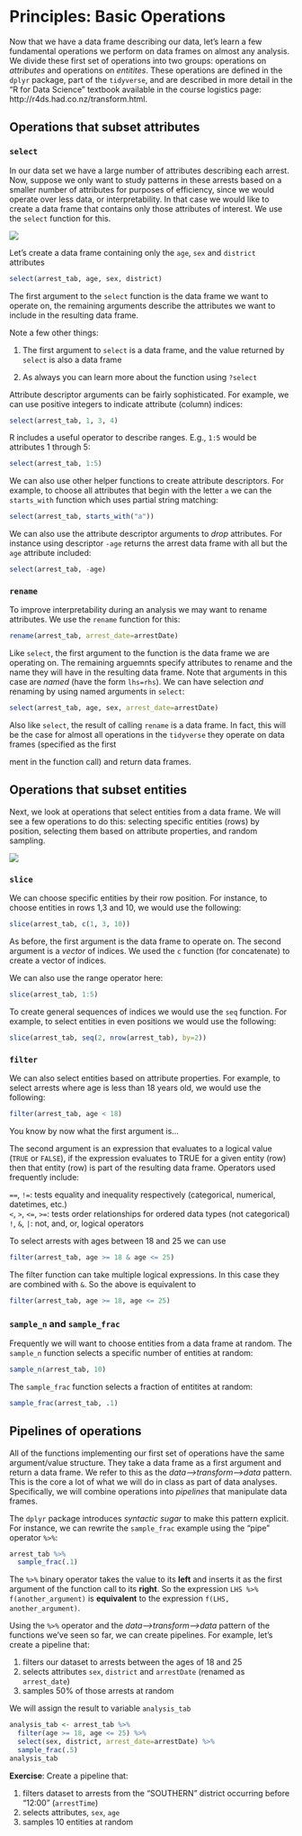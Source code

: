 # Principles: Basic Operations

Now that we have a data frame describing our data, let's learn a few fundamental operations we perform on data frames on almost any analysis. We divide these first set of operations into two groups: operations on _attributes_ and operations on _entitites_. These operations are defined in the `dplyr` package, part of the `tidyverse`, and are described in more detail in the "R for Data Science" textbook available in the course logistics page: http://r4ds.had.co.nz/transform.html.

## Operations that subset attributes

### `select`

In our data set we have a large number of attributes describing each arrest. Now, suppose we only want to study patterns in these arrests based on a smaller number of attributes for purposes of efficiency, since we would operate over less data, or interpretability. In that case we would like to create a data frame that contains only those attributes of interest. We use the `select` function for this.

![](img/select.png)

Let's create a data frame containing only the `age`, `sex` and `district` attributes

```r
select(arrest_tab, age, sex, district)
```

The first argument to the `select` function is the data frame we want to operate on, the remaining arguments describe the attributes we want to include in the resulting data frame. 

Note a few other things:
  
  1) The first argument to `select` is a data frame, and the value returned by `select` is also a data frame

2) As always you can learn more about the function using `?select`

Attribute descriptor arguments can be fairly sophisticated. For example, we can use positive integers to indicate attribute (column) indices:
  
```r
select(arrest_tab, 1, 3, 4)
```

R includes a useful operator to describe ranges. E.g., `1:5` would be attributes 1 through 5:
  
```r
select(arrest_tab, 1:5)
```

We can also use other helper functions to create attribute descriptors. For example, to choose all attributes that begin with the letter `a` we can the `starts_with` function which uses partial string matching:
  
```r
select(arrest_tab, starts_with("a"))
```

We can also use the attribute descriptor arguments to _drop_ attributes. For instance using descriptor `-age` returns the arrest data frame with all but the `age` attribute included:
  
```r
select(arrest_tab, -age)
```

### `rename`

To improve interpretability during an analysis we may want to rename attributes. We use the `rename` function for this:
  
```r
rename(arrest_tab, arrest_date=arrestDate)
```

Like `select`, the first argument to the function is the data frame we are operating on. The remaining arguemnts specify attributes to rename and the name they will have in the resulting data frame. Note that arguments in this case are _named_ (have the form `lhs=rhs`). We can have selection _and_ renaming by using named arguments in `select`:
  
```r
select(arrest_tab, age, sex, arrest_date=arrestDate)
```

Also like `select`, the result of calling `rename` is a data frame. In fact, this will be the case for almost all operations in the `tidyverse` they operate on data frames (specified as the first 










ment in the function call) and return data frames.

## Operations that subset entities

Next, we look at operations that select entities from a data frame. We will see a few operations to do this: selecting specific entities (rows) by position, selecting them based on attribute properties, and random sampling.

![](img/subset.png)

### `slice`

We can choose specific entities by their row position. For instance, to choose entities in rows 1,3 and 10, we would use the following:

```r
slice(arrest_tab, c(1, 3, 10))
```

As before, the first argument is the data frame to operate on. The second argument is a _vector_ of indices. We used the `c` function (for concatenate) to create a vector of indices.

We can also use the range operator here:

```r
slice(arrest_tab, 1:5)
```

To create general sequences of indices we would use the `seq` function. For example, to select entities in even positions we would use the following:

```r
slice(arrest_tab, seq(2, nrow(arrest_tab), by=2))
```

### `filter`

We can also select entities based on attribute properties. For example, to select arrests where age is less than 18 years old, we would use the following:

```r
filter(arrest_tab, age < 18)
```

You know by now what the first argument is...

The second argument is an expression that evaluates to a logical value (`TRUE` or `FALSE`), if the expression evaluates to TRUE for a given entity (row) then that entity (row) is part of the resulting data frame. Operators used frequently include:

`==`, `!=`: tests equality and inequality respectively (categorical, numerical, datetimes, etc.)  
`<`, `>`, `<=`, `>=`: tests order relationships for ordered data types (not categorical)  
`!`, `&`, `|`: not, and, or, logical operators

To select arrests with ages between 18 and 25 we can use

```r
filter(arrest_tab, age >= 18 & age <= 25)
```

The filter function can take multiple logical expressions. In this case they are combined with `&`. So the above is equivalent to

```r
filter(arrest_tab, age >= 18, age <= 25)
```

### `sample_n` and `sample_frac`

Frequently we will want to choose entities from a data frame at random. The `sample_n` function selects a specific number of entities at random:

```r
sample_n(arrest_tab, 10)
```

The `sample_frac` function selects a fraction of entitites at random:

```r
sample_frac(arrest_tab, .1)
```

## Pipelines of operations

All of the functions implementing our first set of operations have the same argument/value structure. They take a data frame as a first argument and return a data frame. We refer to this as the _data-->transform-->data_ pattern. This is the core a lot of what we will do in class as part of data analyses. Specifically, we will combine operations into _pipelines_ that manipulate data frames.

The `dplyr` package introduces _syntactic sugar_ to make this pattern explicit. For instance, we can rewrite the `sample_frac` example using the "pipe" operator `%>%`:

```r
arrest_tab %>%
  sample_frac(.1)
```

The `%>%` binary operator takes the value to its **left** and inserts it as the first argument of the function call to its **right**. So the expression `LHS %>% f(another_argument)` is **equivalent** to the expression `f(LHS, another_argument)`. 

Using the `%>%` operator and the _data-->transform-->data_ pattern of the functions we've seen so far, we can create pipelines. For example, let's create a pipeline that:

1) filters our dataset to arrests between the ages of 18 and 25
2) selects attributes `sex`, `district` and `arrestDate` (renamed as `arrest_date`)
3) samples 50% of those arrests at random

We will assign the result to variable `analysis_tab`

```r
analysis_tab <- arrest_tab %>%
  filter(age >= 18, age <= 25) %>%
  select(sex, district, arrest_date=arrestDate) %>%
  sample_frac(.5)
analysis_tab
```


**Exercise**: Create a pipeline that:

1) filters dataset to arrests from the "SOUTHERN" district occurring before "12:00" (`arrestTime`)
2) selects attributes, `sex`, `age`
3) samples 10 entities at random








